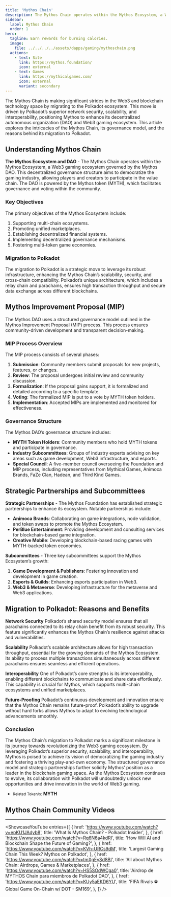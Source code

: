 ```yaml
---
title: 'Mythos Chain'
description: The Mythos Chain operates within the Mythos Ecosystem, a Web3 gaming ecosystem governed by the Mythos DAO.
sidebar:
  label: Mythos Chain
  order: 1
hero:
  tagline: Earn rewards for burning calories.
  image: 
    file: ../../../../assets/dapps/gaming/mythoschain.png
  actions:
    - text: Site
      link: https://mythos.foundation/
      icon: external
    - text: Games
      link: https://mythicalgames.com/
      icon: external
      variant: secondary
---
```



The Mythos Chain is making significant strides in the Web3 and blockchain technology space by migrating to the Polkadot ecosystem. This move is driven by Polkadot’s superior network security, scalability, and interoperability, positioning Mythos to enhance its decentralized autonomous organization (DAO) and Web3 gaming ecosystem. This article explores the intricacies of the Mythos Chain, its governance model, and the reasons behind its migration to Polkadot.

## Understanding Mythos Chain
**The Mythos Ecosystem and DAO** - The Mythos Chain operates within the Mythos Ecosystem, a Web3 gaming ecosystem governed by the Mythos DAO. This decentralized governance structure aims to democratize the gaming industry, allowing players and creators to participate in the value chain. The DAO is powered by the Mythos token (MYTH), which facilitates governance and voting within the community.

### Key Objectives
The primary objectives of the Mythos Ecosystem include:
1. Supporting multi-chain ecosystems.
2. Promoting unified marketplaces.
3. Establishing decentralized financial systems.
4. Implementing decentralized governance mechanisms.
5. Fostering multi-token game economies.

### Migration to Polkadot
The migration to Polkadot is a strategic move to leverage its robust infrastructure, enhancing the Mythos Chain’s scalability, security, and cross-chain compatibility. Polkadot’s unique architecture, which includes a relay chain and parachains, ensures high transaction throughput and secure data exchange across different blockchains.

## Mythos Improvement Proposal (MIP)
The Mythos DAO uses a structured governance model outlined in the Mythos Improvement Proposal (MIP) process. This process ensures community-driven development and transparent decision-making.

### MIP Process Overview
The MIP process consists of several phases:
1. **Submission**: Community members submit proposals for new projects, features, or changes.
2. **Review**: The proposal undergoes initial review and community discussion.
3. **Formalization**: If the proposal gains support, it is formalized and detailed according to a specific template.
4. **Voting**: The formalized MIP is put to a vote by MYTH token holders.
5. **Implementation**: Accepted MIPs are implemented and monitored for effectiveness.

### Governance Structure
The Mythos DAO’s governance structure includes:
- **MYTH Token Holders**: Community members who hold MYTH tokens and participate in governance.
- **Industry Subcommittees**: Groups of industry experts advising on key areas such as game development, Web3 infrastructure, and esports.
- **Special Council**: A five-member council overseeing the Foundation and MIP process, including representatives from Mythical Games, Animoca Brands, FaZe Clan, Hadean, and Third Kind Games.

## Strategic Partnerships and Subcommittees
**Strategic Partnerships** - The Mythos Foundation has established strategic partnerships to enhance its ecosystem. Notable partnerships include:
- **Animoca Brands**: Collaborating on game integrations, node validation, and token swaps to promote the Mythos Ecosystem.
- **PerBlue Entertainment**: Providing development and consulting services for blockchain-based game integration.
- **Creative Mobile**: Developing blockchain-based racing games with MYTH-backed token economies.

**Subcommittees** - Three key subcommittees support the Mythos Ecosystem’s growth:
1. **Game Development &amp; Publishers**: Fostering innovation and development in game creation.
2. **Esports &amp; Guilds**: Enhancing esports participation in Web3.
3. **Web3 &amp; Metaverse**: Developing infrastructure for the metaverse and Web3 applications.

## Migration to Polkadot: Reasons and Benefits

**Network Security**
Polkadot’s shared security model ensures that all parachains connected to its relay chain benefit from its robust security. This feature significantly enhances the Mythos Chain’s resilience against attacks and vulnerabilities.

**Scalability**
Polkadot’s scalable architecture allows for high transaction throughput, essential for the growing demands of the Mythos Ecosystem. Its ability to process multiple transactions simultaneously across different parachains ensures seamless and efficient operations.

**Interoperability**
One of Polkadot’s core strengths is its interoperability, enabling different blockchains to communicate and share data effortlessly. This capability is crucial for Mythos, which supports multi-chain ecosystems and unified marketplaces.

**Future-Proofing**
Polkadot’s continuous development and innovation ensure that the Mythos Chain remains future-proof. Polkadot’s ability to upgrade without hard forks allows Mythos to adapt to evolving technological advancements smoothly.

### Conclusion
The Mythos Chain’s migration to Polkadot marks a significant milestone in its journey towards revolutionizing the Web3 gaming ecosystem. By leveraging Polkadot’s superior security, scalability, and interoperability, Mythos is poised to achieve its vision of democratizing the gaming industry and fostering a thriving play-and-own economy. The structured governance model and strategic partnerships further solidify Mythos’ position as a leader in the blockchain gaming space. As the Mythos Ecosystem continues to evolve, its collaboration with Polkadot will undoubtedly unlock new opportunities and drive innovation in the world of Web3 gaming.

- <small>Related Token/s:</small> **MYTH**

## Mythos Chain Community Videos
------------
<ShowcaseYouTube
  entries={[
    {
      href: 'https://www.youtube.com/watch?v=epKU1JAdyb8',
      title: 'What Is Mythos Chain? - Polkadot Insider',
    },
        {
      href: 'https://www.youtube.com/watch?v=Rq6N6a4kdRI',
      title: 'How Will AI and Blockchain Shape the Future of Gaming?',
    },
            {
      href: 'https://www.youtube.com/watch?v=KVh-URCs9dM',
      title: 'Largest Gaming Chain This Week? Mythos on Polkadot',
    },
            {
      href: 'https://www.youtube.com/watch?v=tmXgEySd8BI',
      title: 'All about Mythos Chain: Airdrops, Games & Marketplaces',
    },
            {
      href: 'https://www.youtube.com/watch?v=HS5SOdWCga0',
      title: 'Airdrop de MYTHOS Chain para miembros de Polkadot DAO',
    },
            {
      href: 'https://www.youtube.com/watch?v=KUy5aEKD6YU',
      title: 'FIFA Rivals ⚽️ Global Game On-Chain w/ DOT - SM169',
    },
  ]} />